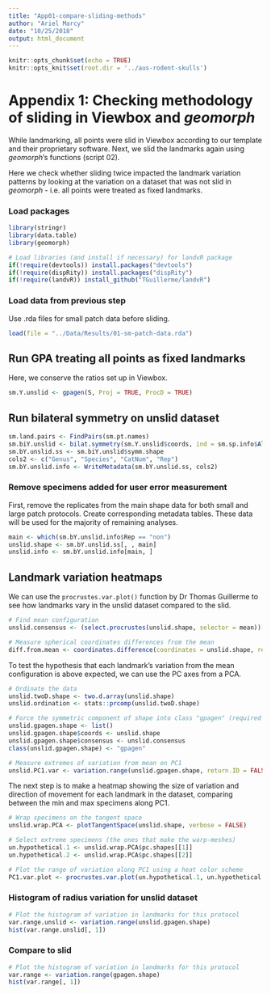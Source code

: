 ```yaml
---
title: "App01-compare-sliding-methods"
author: "Ariel Marcy"
date: "10/25/2018"
output: html_document
---
```


```r
knitr::opts_chunk$set(echo = TRUE)
knitr::opts_knit$set(root.dir = '../aus-rodent-skulls')
```

# Appendix 1: Checking methodology of sliding in Viewbox and _geomorph_
While landmarking, all points were slid in Viewbox according to our template and their proprietary software. Next, we slid the landmarks again using _geomorph_'s functions (script 02). 

Here we check whether sliding twice impacted the landmark variation patterns by looking at the variation on a dataset that was not slid in _geomorph_ - i.e. all points were treated as fixed landmarks. 

### Load packages
```r
library(stringr)
library(data.table)
library(geomorph)

# Load libraries (and install if necessary) for landvR package
if(!require(devtools)) install.packages("devtools")
if(!require(dispRity)) install.packages("dispRity")
if(!require(landvR)) install_github("TGuillerme/landvR")
```

### Load data from previous step
Use .rda files for small patch data before sliding.
```r
load(file = "../Data/Results/01-sm-patch-data.rda")
```

## Run GPA treating all points as fixed landmarks
Here, we conserve the ratios set up in Viewbox. 
```r
sm.Y.unslid <- gpagen(S, Proj = TRUE, ProcD = TRUE)
```

## Run bilateral symmetry on unslid dataset
```r
sm.land.pairs <- FindPairs(sm.pt.names)
sm.biY.unslid <- bilat.symmetry(sm.Y.unslid$coords, ind = sm.sp.info$All, object.sym = T, replicate = NULL, side = NULL, land.pairs = sm.land.pairs)
sm.bY.unslid.ss <- sm.biY.unslid$symm.shape
cols2 <- c("Genus", "Species", "CatNum", "Rep")
sm.bY.unslid.info <- WriteMetadata(sm.bY.unslid.ss, cols2)
```

### Remove specimens added for user error measurement
First, remove the replicates from the main shape data for both small and large patch protocols. Create corresponding metadata tables. These data will be used for the majority of remaining analyses.
```r
main <- which(sm.bY.unslid.info$Rep == "non")
unslid.shape <- sm.bY.unslid.ss[, , main]
unslid.info <- sm.bY.unslid.info[main, ]
```

## Landmark variation heatmaps
We can use the `procrustes.var.plot()` function by Dr Thomas Guillerme to see how landmarks vary in the unslid dataset compared to the slid.
```r
# Find mean configuration
unslid.consensus <- (select.procrustes(unslid.shape, selector = mean))[[1]]

# Measure spherical coordinates differences from the mean
diff.from.mean <- coordinates.difference(coordinates = unslid.shape, reference = unslid.consensus, type = "spherical")
```

To test the hypothesis that each landmark's variation from the mean configuration is above expected, we can use the PC axes from a PCA.
```r
# Ordinate the data
unslid.twoD.shape <- two.d.array(unslid.shape)
unslid.ordination <- stats::prcomp(unslid.twoD.shape)

# Force the symmetric component of shape into class "gpagen" (required for variation.range)
unslid.gpagen.shape <- list()
unslid.gpagen.shape$coords <- unslid.shape
unslid.gpagen.shape$consensus <- unslid.consensus
class(unslid.gpagen.shape) <- "gpagen"

# Measure extremes of variation from mean on PC1
unslid.PC1.var <- variation.range(unslid.gpagen.shape, return.ID = FALSE, axis = 1, ordination = unslid.ordination, type = "spherical")
```

The next step is to make a heatmap showing the size of variation and direction of movement for each landmark in the dataset, comparing between the min and max specimens along PC1.
```r
# Wrap specimens on the tangent space
unslid.wrap.PCA <- plotTangentSpace(unslid.shape, verbose = FALSE)

# Select extreme specimens (the ones that make the warp-meshes)
un.hypothetical.1 <- unslid.wrap.PCA$pc.shapes[[1]]
un.hypothetical.2 <- unslid.wrap.PCA$pc.shapes[[2]]

# Plot the range of variation along PC1 using a heat color scheme
PC1.var.plot <- procrustes.var.plot(un.hypothetical.1, un.hypothetical.2, col = heat.colors, col.val = unslid.PC1.var[, "radius"], labels = F)
```

### Histogram of radius variation for unslid dataset
```r
# Plot the histogram of variation in landmarks for this protocol
var.range.unslid <- variation.range(unslid.gpagen.shape)
hist(var.range.unslid[, 1])
```

### Compare to slid 
```r
# Plot the histogram of variation in landmarks for this protocol
var.range <- variation.range(gpagen.shape)
hist(var.range[, 1])
```